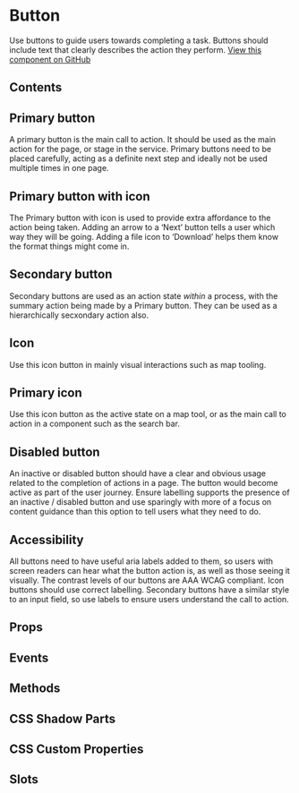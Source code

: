 # Button

Use buttons to guide users towards completing a task. Buttons should include text that clearly describes the action they perform. [View this component on GitHub](https://github.com/UKHO/admiralty-design-system/tree/main/packages/core/src/components/button)

## Contents

## Primary button

A primary button is the main call to action. It should be used as the main action for the page, or stage in the service. Primary buttons need to be placed carefully, acting as a definite next step and ideally not be used multiple times in one page.


<PrimaryButton />

## Primary button with icon

The Primary button with icon is used to provide extra affordance to the action being taken. Adding an arrow to a ‘Next’ button tells a user which way they will be going. Adding a file icon to ‘Download’ helps them know the format things might come in.


<PrimaryButtonWithIcon />

## Secondary button

Secondary buttons are used as an action state _within_ a process, with the summary action being made by a Primary button. They can be used as a hierarchically secxondary action also.


<SecondaryButton />

## Icon

Use this icon button in mainly visual interactions such as map tooling.


<Icon />

## Primary icon

Use this icon button as the active state on a map tool, or as the main call to action in a component such as the search bar.


<PrimaryIcon />

## Disabled button

An inactive or disabled button should have a clear and obvious usage related to the completion of actions in a page. The button would become active as part of the user journey. Ensure labelling supports the presence of an inactive / disabled button and use sparingly with more of a focus on content guidance than this option to tell users what they need to do.


<DisabledButton />

## Accessibility

All buttons need to have useful aria labels added to them, so users with screen readers can hear what the button action is, as well as those seeing it visually. The contrast levels of our buttons are AAA WCAG compliant. Icon buttons should use correct labelling. Secondary buttons have a similar style to an input field, so use labels to ensure users understand the call to action.

## Props


<Props />

## Events


<Events />

## Methods


<Methods />

## CSS Shadow Parts


<Parts />

## CSS Custom Properties


<CustomProps />

## Slots


<Slots />


